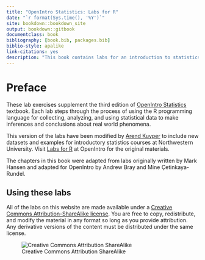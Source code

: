 ```yaml
---
title: "OpenIntro Statistics: Labs for R"
date: "`r format(Sys.time(), '%Y')`"
site: bookdown::bookdown_site
output: bookdown::gitbook
documentclass: book
bibliography: [book.bib, packages.bib]
biblio-style: apalike
link-citations: yes
description: "This book contains labs for an introduction to statistics course. Each lab steps through the process of using the R programming language for collecting, analyzing, and using statistical data to make inferences and conclusions about real world phenomena."
---
```

# Preface {-} 

These lab exercises supplement the third edition of [OpenIntro Statistics](https://www.openintro.org/stat/index.php) textbook. Each lab steps through the process of using the R programming language for collecting, analyzing, and using statistical data to make inferences and conclusions about real world phenomena. 

This version of the labs have been modified by [Arend Kuyper](https://www.statistics.northwestern.edu/people/faculty/arend-m-kuyper.html) to include new datasets and examples for introductory statistics courses at Northwestern University. Visit [Labs for R](https://www.openintro.org/stat/labs.php) at OpenIntro for the original materials. 

The chapters in this book were adapted from labs originally written by Mark Hansen and adapted for OpenIntro by Andrew Bray and Mine Çetinkaya-Rundel. 

## Using these labs

All of the labs on this website are made available under a [Creative Commons Attribution-ShareAlike license](https://creativecommons.org/licenses/by-sa/3.0/). You are free to copy, redistribute, and modify the material in any format so long as you provide attribution. Any derivative versions of the content must be distributed under the same license.  

![Creative Commons Attribution ShareAlike ](./assets/images/by-sa.png)

